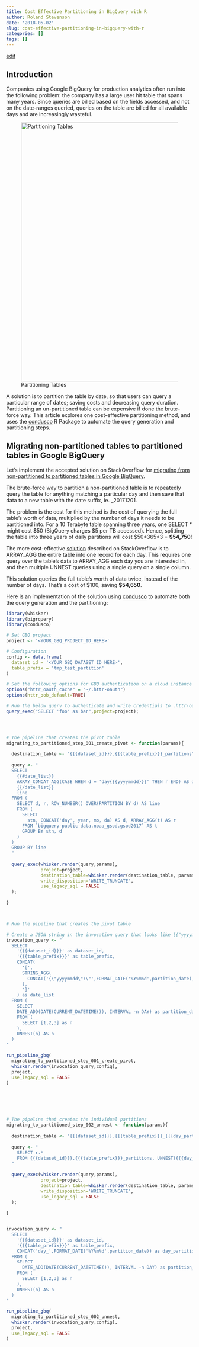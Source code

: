 ```yaml
---
title: Cost Effective Partitioning in BigQuery with R
author: Roland Stevenson
date: '2018-05-02'
slug: cost-effective-partitioning-in-bigquery-with-r
categories: []
tags: []
---
```


[edit](https://github.com/ras44/blog/edit/master/content/post/2018-05-02-cost-effective-partitioning-in-bigquery-with-r.Rmd)

## Introduction
Companies using Google BigQuery for production analytics often run into the following problem: the company has a large user hit table that spans many years. Since queries are billed based on the fields accessed, and not on the date-ranges queried, queries on the table are billed for all available days and are increasingly wasteful.


![Partitioning Tables](/post/2018-05-02-cost-effective-partitioning-in-bigquery-with-r_files/180502_partition.png){width=700px}

A solution is to partition the table by date, so that users can query a particular range of dates; saving costs and decreasing query duration.  Partitioning an un-partitioned table can be expensive if done the brute-force way.  This article explores one cost-effective partitioning method, and uses the [condusco](https://github.com/ras44/condusco) R Package to automate the query generation and partitioning steps.


## Migrating non-partitioned tables to partitioned tables in Google BigQuery

Let's implement the accepted solution on StackOverflow for [migrating from non-partitioned to partitioned tables in Google BigQuery](https://stackoverflow.com/questions/38993877/migrating-from-non-partitioned-to-partitioned-tables).

The brute-force way to partition a non-partitioned table is to repeatedly query the table for anything matching a particular day and then save that data to a new table with the date suffix, ie. _20171201.

The problem is the cost for this method is the cost of querying the full table's worth of data, multiplied by the number of days it needs to be partitioned into. For a 10 Terabyte table spanning three years, one SELECT * might cost $50 (BigQuery charges $5 per TB accessed).  Hence, splitting the table into three years of daily partitions will cost $50\*365\*3 = **$54,750**!

The more cost-effective [solution](https://stackoverflow.com/questions/38993877/migrating-from-non-partitioned-to-partitioned-tables) described on StackOverflow is to ARRAY_AGG the entire table into one record for each day. This requires one query over the table's data to ARRAY_AGG each day you are interested in, and then multiple UNNEST queries using a single query on a single column.

This solution queries the full table's worth of data twice, instead of the number of days. That's a cost of $100, saving **$54,650**.

Here is an implementation of the solution using [condusco](https://github.com/ras44/condusco) to automate both the query generation and the partitioning:

```r

library(whisker)
library(bigrquery)
library(condusco)

# Set GBQ project
project <- '<YOUR_GBQ_PROJECT_ID_HERE>'

# Configuration
config <- data.frame(
  dataset_id = '<YOUR_GBQ_DATASET_ID_HERE>',
  table_prefix = 'tmp_test_partition'
)

# Set the following options for GBQ authentication on a cloud instance
options("httr_oauth_cache" = "~/.httr-oauth")
options(httr_oob_default=TRUE)

# Run the below query to authenticate and write credentials to .httr-oauth file
query_exec("SELECT 'foo' as bar",project=project);




# The pipeline that creates the pivot table
migrating_to_partitioned_step_001_create_pivot <- function(params){
  
  destination_table <- "{{{dataset_id}}}.{{{table_prefix}}}_partitions"
  
  query <- "
  SELECT
    {{#date_list}}
    ARRAY_CONCAT_AGG(CASE WHEN d = 'day{{{yyyymmdd}}}' THEN r END) AS day_{{{yyyymmdd}}},
    {{/date_list}}
    line
  FROM (
    SELECT d, r, ROW_NUMBER() OVER(PARTITION BY d) AS line
    FROM (
      SELECT 
        stn, CONCAT('day', year, mo, da) AS d, ARRAY_AGG(t) AS r
      FROM `bigquery-public-data.noaa_gsod.gsod2017` AS t 
      GROUP BY stn, d
    ) 
  )
  GROUP BY line
  "
  
  query_exec(whisker.render(query,params),
             project=project,
             destination_table=whisker.render(destination_table, params),
             write_disposition='WRITE_TRUNCATE',
             use_legacy_sql = FALSE
  );
  
}



# Run the pipeline that creates the pivot table

# Create a JSON string in the invocation query that looks like [{"yyyymmdd":"20171206"},{"yyyymmdd":"20171205"},...]
invocation_query <- "
  SELECT
    '{{{dataset_id}}}' as dataset_id,
    '{{{table_prefix}}}' as table_prefix,
    CONCAT(
      '[',
      STRING_AGG(
        CONCAT('{\"yyyymmdd\":\"',FORMAT_DATE('%Y%m%d',partition_date),'\"}')
      ),
      ']'
    ) as date_list
  FROM (
    SELECT
    DATE_ADD(DATE(CURRENT_DATETIME()), INTERVAL -n DAY) as partition_date
    FROM (
      SELECT [1,2,3] as n
    ),
    UNNEST(n) AS n
  )
"

run_pipeline_gbq(
  migrating_to_partitioned_step_001_create_pivot,
  whisker.render(invocation_query,config),
  project,
  use_legacy_sql = FALSE
)






# The pipeline that creates the individual partitions 
migrating_to_partitioned_step_002_unnest <- function(params){
  
  destination_table <- "{{{dataset_id}}}.{{{table_prefix}}}_{{{day_partition_date}}}"
  
  query <- "
    SELECT r.*
    FROM {{{dataset_id}}}.{{{table_prefix}}}_partitions, UNNEST({{{day_partition_date}}}) as r
  "
  
  query_exec(whisker.render(query,params),
             project=project,
             destination_table=whisker.render(destination_table, params),
             write_disposition='WRITE_TRUNCATE',
             use_legacy_sql = FALSE
  );
  
}


invocation_query <- "
  SELECT
    '{{{dataset_id}}}' as dataset_id,
    '{{{table_prefix}}}' as table_prefix,
    CONCAT('day_',FORMAT_DATE('%Y%m%d',partition_date)) as day_partition_date
  FROM (
    SELECT
      DATE_ADD(DATE(CURRENT_DATETIME()), INTERVAL -n DAY) as partition_date
    FROM (
      SELECT [1,2,3] as n
    ),
    UNNEST(n) AS n
  )
"

run_pipeline_gbq(
  migrating_to_partitioned_step_002_unnest,
  whisker.render(invocation_query,config),
  project,
  use_legacy_sql = FALSE
)


```
